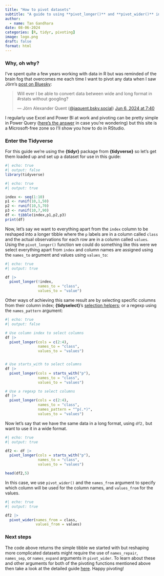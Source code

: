 ```yaml
---
title: "How to pivot datasets"
subtitle: "A guide to using **pivot_longer()** and **pivot_wider()** in **{tidyr}**"
author:
  - name: Tan Gandhara
date: 08-06-2024
categories: [R, tidyr, pivoting] 
image: logo.png
draft: false
format: html
---
```


### Why, oh why?

I've spent quite a few years working with data in R but was reminded of the brain fog that overcomes me each time I want to pivot any data when I saw Jörn's [post on Bluesky](https://bsky.app/profile/jaquent.bsky.social/post/3kuafvfcswm2h):

```{=html5}
<blockquote class="bluesky-embed" data-bluesky-uri="at://did:plc:mkrvmb5nkkarnvlgzqavbpim/app.bsky.feed.post/3kuafvfcswm2h" data-bluesky-cid="bafyreiftxnacrhkgluezfyskyrdrhfsst7ax7zuhah6mtlbzz77yw3wyfy"><p lang="en">Will ever I be able to convert data between wide and long format in #rstats without googling?</p>&mdash; Jörn Alexander Quent (<a href="https://bsky.app/profile/did:plc:mkrvmb5nkkarnvlgzqavbpim?ref_src=embed">@jaquent.bsky.social</a>) <a href="https://bsky.app/profile/did:plc:mkrvmb5nkkarnvlgzqavbpim/post/3kuafvfcswm2h?ref_src=embed">Jun 6, 2024 at 7:40</a></blockquote><script async src="https://embed.bsky.app/static/embed.js" charset="utf-8"></script>
```
I regularly use Excel and Power BI at work and pivoting can be pretty simple in Power Query ([here's the answer](https://support.microsoft.com/en-gb/office/pivot-columns-power-query-abc9c8da-3be9-44c4-886e-0be331ab387a) in case you're wondering) but this site is a Microsoft-free zone so I'll show you how to do in RStudio.

### Enter the Tidyverse

For this guide we're using the **{tidyr}** package from **{tidyverse}** so let's get them loaded up and set up a dataset for use in this guide:

```r
#| echo: true
#| output: false
library(tidyverse)
```

```r
#| echo: true
#| output: true

index <- seq(1:10)
p1 <- runif(10,1,50)
p2 <- runif(10,5,70)
p3 <- runif(10,7,90)
df <- tibble(index,p1,p2,p3)
print(df)
```

Now, let's say we want to everything apart from the `index` column to be reshaped into a longer tibble where the `p` labels are in a column called `class` and the actual observations for each row are in a column called `values`. Using the `pivot_longer()` function we could do something like this were we select everything apart from `index` and column names are assigned using the `names_to` argument and values using `values_to`:

```r
#| echo: true
#| output: true

df |> 
  pivot_longer(!index, 
               names_to = "class", 
               values_to = "value")
```

Other ways of achieving this same result are by selecting specific columns from their column index; **{tidyselect}**'s [selection helpers](https://tidyselect.r-lib.org/reference/starts_with.html); or a regexp using the `names_pattern` argument:

```r
#| echo: true
#| output: false

# Use column index to select columns
df |> 
  pivot_longer(cols = c(2:4),
               names_to = "class",
               values_to = "values")


# Use starts_with to select columns
df |> 
  pivot_longer(cols = starts_with("p"),
               names_to = "class",
               values_to = "values")

# Use a regexp to select columns
df |> 
  pivot_longer(cols = c(2:4),
               names_to = "class",
               names_pattern = "^p(.*)",
               values_to = "values")
```

Now let's say that we have the same data in a long format, using `df2,` but want to use it in a wide format.

```r
#| echo: true
#| output: true

df2 <- df |> 
  pivot_longer(cols = starts_with("p"),
               names_to = "class",
               values_to = "values")

head(df2,5)
```

In this case, we use `pivot_wider()` and the `names_from` argument to specify which column will be used for the column names, and `values_from` for the values.

```r
#| echo: true
#| output: true

df2 |> 
  pivot_wider(names_from = class, 
              values_from = values)
```

### Next steps

The code above returns the simple tibble we started with but reshaping more complicated datasets might require the use of `names_repair`, `names_sep`, or `names_expand` arguments in `pivot_wider`. To learn about these and other arguments for both of the pivoting functions mentioned above then take a look at the detailed guide [here](https://tidyr.tidyverse.org/articles/pivot.html). Happy pivoting!
